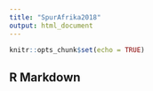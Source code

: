 ```yaml
---
title: "SpurAfrika2018"
output: html_document
---
```


```r
knitr::opts_chunk$set(echo = TRUE)
```

## R Markdown

